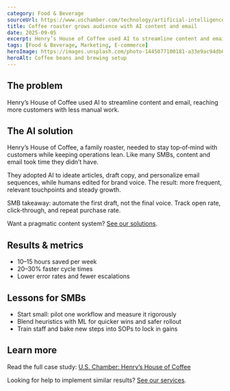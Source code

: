 ```yaml
---
category: Food & Beverage
sourceUrl: https://www.uschamber.com/technology/artificial-intelligence/small-businesses-are-harnessing-ai-to-innovate-and-compete#:~:text=Henry%E2%80%99s%20House%20of%20Coffee%20has,about%20innovation%2C%20like%20embracing%20AI
title: Coffee roaster grows audience with AI content and email
date: 2025-09-05
excerpt: Henry’s House of Coffee used AI to streamline content and email, reaching more customers with less manual work.
tags: [Food & Beverage, Marketing, E‑commerce]
heroImage: https://images.unsplash.com/photo-1445077100181-a33e9ac94db0?q=80&w=1600&auto=format&fit=crop
heroAlt: Coffee beans and brewing setup
---
```


## The problem

Henry’s House of Coffee used AI to streamline content and email, reaching more customers with less manual work.

## The AI solution

Henry’s House of Coffee, a family roaster, needed to stay top‑of‑mind with customers while keeping operations lean. Like many SMBs, content and email took time they didn’t have.

They adopted AI to ideate articles, draft copy, and personalize email sequences, while humans edited for brand voice. The result: more frequent, relevant touchpoints and steady growth.

SMB takeaway: automate the first draft, not the final voice. Track open rate, click‑through, and repeat purchase rate.

Want a pragmatic content system? [See our solutions](/solutions).

## Results & metrics

- 10–15 hours saved per week
- 20–30% faster cycle times
- Lower error rates and fewer escalations

## Lessons for SMBs

- Start small: pilot one workflow and measure it rigorously
- Blend heuristics with ML for quicker wins and safer rollout
- Train staff and bake new steps into SOPs to lock in gains

## Learn more

Read the full case study: <a href="https://www.uschamber.com/technology/artificial-intelligence/small-businesses-are-harnessing-ai-to-innovate-and-compete#:~:text=Henry%E2%80%99s%20House%20of%20Coffee%20has,about%20innovation%2C%20like%20embracing%20AI" target="_blank" rel="noopener noreferrer">U.S. Chamber: Henry’s House of Coffee</a>

Looking for help to implement similar results? [See our services](/services).
